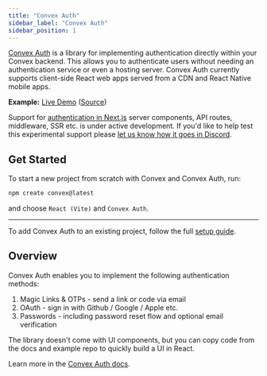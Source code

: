 ```yaml
---
title: "Convex Auth"
sidebar_label: "Convex Auth"
sidebar_position: 1
---
```


[Convex Auth](https://labs.convex.dev/auth) is a library for implementing
authentication directly within your Convex backend. This allows you to
authenticate users without needing an authentication service or even a hosting
server. Convex Auth currently supports client-side React web apps served from a
CDN and React Native mobile apps.

**Example:** [Live Demo](https://labs.convex.dev/auth-example)
([Source](https://github.com/get-convex/convex-auth-example))

<BetaAdmonition feature="Convex Auth" verb="is" />

Support for
[authentication in Next.js](https://labs.convex.dev/auth/authz/nextjs) server
components, API routes, middleware, SSR etc. is under active development. If
you'd like to help test this experimental support please
[let us know how it goes in Discord](https://convex.dev/community).

## Get Started

To start a new project from scratch with Convex and Convex Auth, run:

```sh
npm create convex@latest
```

and choose `React (Vite)` and `Convex Auth`.

---

To add Convex Auth to an existing project, follow the full
[setup guide](https://labs.convex.dev/auth/setup).

## Overview

Convex Auth enables you to implement the following authentication methods:

1. Magic Links & OTPs - send a link or code via email
2. OAuth - sign in with Github / Google / Apple etc.
3. Passwords - including password reset flow and optional email verification

The library doesn't come with UI components, but you can copy code from the docs
and example repo to quickly build a UI in React.

Learn more in the [Convex Auth docs](https://labs.convex.dev/auth).
